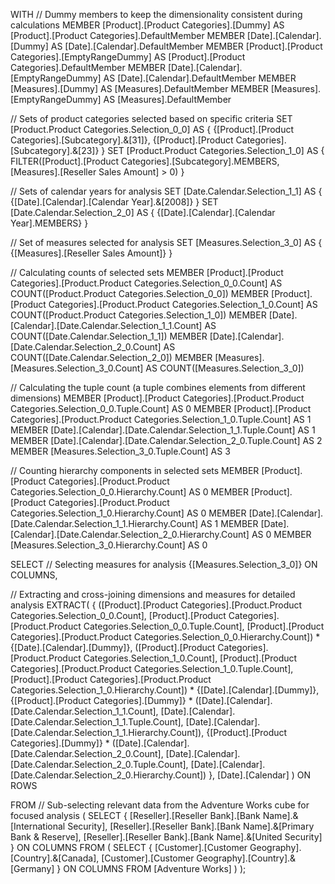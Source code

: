 WITH 
  // Dummy members to keep the dimensionality consistent during calculations
  MEMBER [Product].[Product Categories].[Dummy] AS [Product].[Product Categories].DefaultMember 
  MEMBER [Date].[Calendar].[Dummy] AS [Date].[Calendar].DefaultMember 
  MEMBER [Product].[Product Categories].[EmptyRangeDummy] AS [Product].[Product Categories].DefaultMember 
  MEMBER [Date].[Calendar].[EmptyRangeDummy] AS [Date].[Calendar].DefaultMember 
  MEMBER [Measures].[Dummy] AS [Measures].DefaultMember 
  MEMBER [Measures].[EmptyRangeDummy] AS [Measures].DefaultMember 

  // Sets of product categories selected based on specific criteria
  SET [Product.Product Categories.Selection_0_0] AS {
    {[Product].[Product Categories].[Subcategory].&[31]},
    {[Product].[Product Categories].[Subcategory].&[23]}
  }
  SET [Product.Product Categories.Selection_1_0] AS {
    FILTER([Product].[Product Categories].[Subcategory].MEMBERS, [Measures].[Reseller Sales Amount] > 0)
  }

  // Sets of calendar years for analysis
  SET [Date.Calendar.Selection_1_1] AS {
    {[Date].[Calendar].[Calendar Year].&[2008]}
  } 
  SET [Date.Calendar.Selection_2_0] AS {
    {[Date].[Calendar].[Calendar Year].MEMBERS}
  }

  // Set of measures selected for analysis
  SET [Measures.Selection_3_0] AS {
    {[Measures].[Reseller Sales Amount]}
  }

  // Calculating counts of selected sets
  MEMBER [Product].[Product Categories].[Product.Product Categories.Selection_0_0.Count] AS COUNT([Product.Product Categories.Selection_0_0])
  MEMBER [Product].[Product Categories].[Product.Product Categories.Selection_1_0.Count] AS COUNT([Product.Product Categories.Selection_1_0])
  MEMBER [Date].[Calendar].[Date.Calendar.Selection_1_1.Count] AS COUNT([Date.Calendar.Selection_1_1])
  MEMBER [Date].[Calendar].[Date.Calendar.Selection_2_0.Count] AS COUNT([Date.Calendar.Selection_2_0])
  MEMBER [Measures].[Measures.Selection_3_0.Count] AS COUNT([Measures.Selection_3_0])

  // Calculating the tuple count (a tuple combines elements from different dimensions)
  MEMBER [Product].[Product Categories].[Product.Product Categories.Selection_0_0.Tuple.Count] AS 0 
  MEMBER [Product].[Product Categories].[Product.Product Categories.Selection_1_0.Tuple.Count] AS 1 
  MEMBER [Date].[Calendar].[Date.Calendar.Selection_1_1.Tuple.Count] AS 1 
  MEMBER [Date].[Calendar].[Date.Calendar.Selection_2_0.Tuple.Count] AS 2 
  MEMBER [Measures.Selection_3_0.Tuple.Count] AS 3 

  // Counting hierarchy components in selected sets
  MEMBER [Product].[Product Categories].[Product.Product Categories.Selection_0_0.Hierarchy.Count] AS 0 
  MEMBER [Product].[Product Categories].[Product.Product Categories.Selection_1_0.Hierarchy.Count] AS 0 
  MEMBER [Date].[Calendar].[Date.Calendar.Selection_1_1.Hierarchy.Count] AS 1 
  MEMBER [Date].[Calendar].[Date.Calendar.Selection_2_0.Hierarchy.Count] AS 0 
  MEMBER [Measures.Selection_3_0.Hierarchy.Count] AS 0 

SELECT 
  // Selecting measures for analysis
  {[Measures.Selection_3_0]} ON COLUMNS,

  // Extracting and cross-joining dimensions and measures for detailed analysis
  EXTRACT(
    {
      ([Product].[Product Categories].[Product.Product Categories.Selection_0_0.Count],
       [Product].[Product Categories].[Product.Product Categories.Selection_0_0.Tuple.Count],
       [Product].[Product Categories].[Product.Product Categories.Selection_0_0.Hierarchy.Count])
      *
      {[Date].[Calendar].[Dummy]},
      ([Product].[Product Categories].[Product.Product Categories.Selection_1_0.Count],
       [Product].[Product Categories].[Product.Product Categories.Selection_1_0.Tuple.Count],
       [Product].[Product Categories].[Product.Product Categories.Selection_1_0.Hierarchy.Count])
      *
      {[Date].[Calendar].[Dummy]},
      {[Product].[Product Categories].[Dummy]}
      *
      ([Date].[Calendar].[Date.Calendar.Selection_1_1.Count],
       [Date].[Calendar].[Date.Calendar.Selection_1_1.Tuple.Count],
       [Date].[Calendar].[Date.Calendar.Selection_1_1.Hierarchy.Count]),
      {[Product].[Product Categories].[Dummy]}
      *
      ([Date].[Calendar].[Date.Calendar.Selection_2_0.Count],
       [Date].[Calendar].[Date.Calendar.Selection_2_0.Tuple.Count],
       [Date].[Calendar].[Date.Calendar.Selection_2_0.Hierarchy.Count])
    }, 
    [Date].[Calendar]
  ) ON ROWS

FROM 
  // Sub-selecting relevant data from the Adventure Works cube for focused analysis
  (
    SELECT 
      {
        [Reseller].[Reseller Bank].[Bank Name].&[International Security],
        [Reseller].[Reseller Bank].[Bank Name].&[Primary Bank & Reserve],
        [Reseller].[Reseller Bank].[Bank Name].&[United Security]
      } ON COLUMNS
    FROM 
      (
        SELECT 
          {
            [Customer].[Customer Geography].[Country].&[Canada],
            [Customer].[Customer Geography].[Country].&[Germany]
          } ON COLUMNS
        FROM [Adventure Works]
      )
  );
